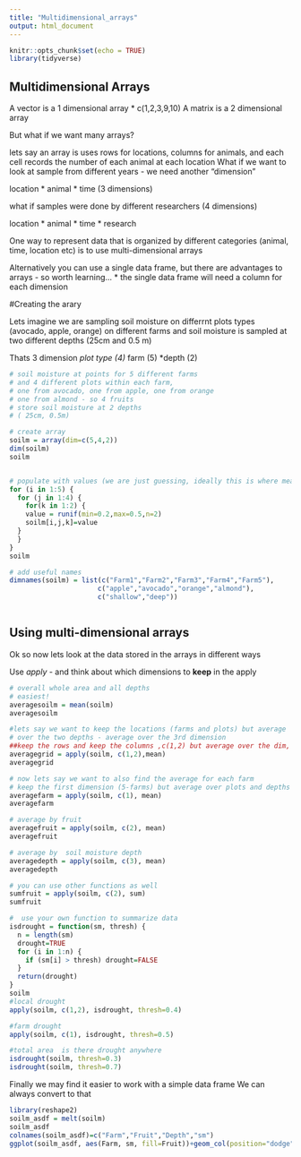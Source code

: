 ```yaml
---
title: "Multidimensional_arrays"
output: html_document
---
```


```r
knitr::opts_chunk$set(echo = TRUE)
library(tidyverse)
```

## Multidimensional Arrays


A vector is a 1 dimensional array
  * c(1,2,3,9,10)
A matrix is a 2 dimensional array

But what if we want  many arrays?

lets say an array is uses rows for locations, columns for animals, and each cell records the number of each
animal at each location
What if we want to look at sample from different years - we need another "dimension"

location * animal * time 
(3 dimensions)

what if samples were done by different researchers (4 dimensions)

location * animal * time * research

One way to represent data that is organized by different categories (animal, time, location etc) is to use
multi-dimensional arrays

Alternatively you can use a single data frame, but there are advantages to arrays - so worth learning...
* the single data frame will need a column for each dimension

#Creating the arary

Lets imagine we are sampling soil moisture on differrnt plots types (avocado, apple, orange) on different farms
and soil moisture is sampled at two different depths (25cm and 0.5 m)

Thats 3 dimension
*plot type (4) 
*farm (5)
*depth (2)




```r
# soil moisture at points for 5 different farms
# and 4 different plots within each farm, 
# one from avocado, one from apple, one from orange
# one from almond - so 4 fruits
# store soil moisture at 2 depths 
# ( 25cm, 0.5m)

# create array
soilm = array(dim=c(5,4,2))
dim(soilm)
soilm


# populate with values (we are just guessing, ideally this is where measuring would occur)
for (i in 1:5) {
  for (j in 1:4) {
    for(k in 1:2) {
    value = runif(min=0.2,max=0.5,n=2)
    soilm[i,j,k]=value
  }
  }
}
soilm

# add useful names
dimnames(soilm) = list(c("Farm1","Farm2","Farm3","Farm4","Farm5"), 
                      c("apple","avocado","orange","almond"),
                      c("shallow","deep"))



```

## Using multi-dimensional arrays

Ok so now lets look at the data stored in the arrays in different ways

Use *apply* - and think about which dimensions to **keep** in the apply

```r

# overall whole area and all depths
# easiest!
averagesoilm = mean(soilm)
averagesoilm

#lets say we want to keep the locations (farms and plots) but average 
# over the two depths - average over the 3rd dimension
##keep the rows and keep the columns ,c(1,2) but average over the dim, here its soild mositure (shallew and deep) so it;ll average that
averagegrid = apply(soilm, c(1,2),mean)
averagegrid

# now lets say we want to also find the average for each farm
# keep the first dimension (5-farms) but average over plots and depths
averagefarm = apply(soilm, c(1), mean)
averagefarm

# average by fruit
averagefruit = apply(soilm, c(2), mean)
averagefruit

# average by  soil moisture depth
averagedepth = apply(soilm, c(3), mean)
averagedepth

# you can use other functions as well
sumfruit = apply(soilm, c(2), sum)
sumfruit

#  use your own function to summarize data 
isdrought = function(sm, thresh) {
  n = length(sm)
  drought=TRUE
  for (i in 1:n) {
    if (sm[i] > thresh) drought=FALSE
  }
  return(drought)
}
soilm
#local drought
apply(soilm, c(1,2), isdrought, thresh=0.4)

#farm drought
apply(soilm, c(1), isdrought, thresh=0.5)

#total area  is there drought anywhere
isdrought(soilm, thresh=0.3)
isdrought(soilm, thresh=0.7)
```


Finally we may find it easier to work with a simple data frame
We can always convert to that

```r

library(reshape2)
soilm_asdf = melt(soilm)
soilm_asdf
colnames(soilm_asdf)=c("Farm","Fruit","Depth","sm")
ggplot(soilm_asdf, aes(Farm, sm, fill=Fruit))+geom_col(position="dodge")+facet_wrap(~Depth)



```

